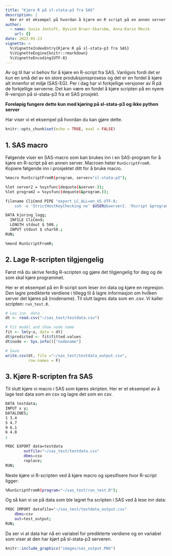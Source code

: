 ```yaml
---
title: "Kjøre R på sl-stata-p3 fra SAS"
description: |
  Her er et eksempel på hvordan å kjøre en R script på en annen server fra SAS 
author:
  - name: Susie Jentoft, Øyvind Bruer-Skarsbø, Anna-Karin Mevik
    url: {}
date: 2022-05-23
vignette: >
  %\VignetteIndexEntry{Kjøre R på sl-stata-p3 fra SAS}
  %\VignetteEngine{knitr::rmarkdown}
  %\VignetteEncoding{UTF-8}
---
```


Av og til har vi behov for å kjøre en R-script fra SAS. Vanligvis fordi det er kun en små del av en store produksjonsprosess og det er en fordel å kjøre alt innenfor et miljø (SAS-EG). Per i dag har vi forkjellige versjoner av R på de forkjellige serverne. Det kan være en fordel å kjøre scripten på en nyere R-versjon på sl-stata-p3 fra et SAS prosjekt. 

**Foreløpig fungere dette kun med kjøring på sl-stata-p3 og ikke python server**

Har viser vi et eksempel på hvordan du kan gjøre dette. 

```r
knitr::opts_chunk$set(echo = TRUE, eval = FALSE)
```
## 1. SAS macro
Følgende viser en SAS-macro som kan brukes inn i en SAS-program for å kjøre en R-script på en annen server. Macroen heter `RunScriptFromR`. Kopiere følgende inn i prosjektet ditt for å bruke macro.

```bash
%macro RunScriptFromR(program, server="sl-stata-p3");

%let server2 = %sysfunc(dequote(&server.));
%let program2 = %sysfunc(dequote(&program.));

filename CliCmnd PIPE "export LC_ALL=en_US.UTF-8;
    ssh -o 'StrictHostKeyChecking no' $USER@&server2. 'Rscript &program2.'";

DATA kjoring_logg;
  INFILE CliCmnd;
  LENGTH stdout $ 500.;
  INPUT stdout $ char50.;
RUN;

%mend RunScriptFromR;
```


## 2. Lage R-scripten tilgjengelig
Først må du skrive ferdig R-scripten og gjøre det tilgjengelig for deg og de som skal kjøre programmet.

Her er et eksempel på en R-script som leser inn data og kjøre en regresjon. Den lagre predikterte verdiene i tillegg til å lagre informasjon om hvilken server det kjøres på (nodename). Til slutt lagres data som en .csv. Vi kaller scripten: `run_test.R`. 

```r
# Les inn  data
dt <- read.csv("~/sas_test/testdata.csv")

# Fit model and show node name
fit <- lm(y~x, data = dt)
dt$predicted <- fit$fitted.values
dt$node <- Sys.info()["nodename"]

# Save
write.csv(dt, file ="~/sas_test/testdata_output.csv", 
          row.names = F)
```

## 3. Kjøre R-scripten fra SAS
Til slutt kjøre vi macro i SAS som kjøres skripten. Her er et eksempel av å lage test data som en csv og lagre det som en csv.


```bash
DATA testdata;
INPUT x y;
DATALINES;
1 3.4
5 4.7
9 6.1
6 4.8
;

PROC EXPORT data=testdata
        outfile="~/sas_test/testdata.csv"
        dbms=csv
        replace;
RUN;
```


Neste kjøre vi R-scripten ved å kjøre macro og spesifisere hvor R-script ligger: 

```bash
%RunScriptFromR(program="~/sas_test/run_test.R");
```
Og så kan vi se på data som ble lagret fra scripten i SAS ved å lese inn data:

```bash
PROC IMPORT datafile="~/sas_test/testdata_output.csv"
    dbms=csv
    out=test_output;
RUN;
```

Da ser vi at data har nå en variabel for predikterte verdiene og en variabel som viser at den har kjørt på sl-stata-p3 serveren.

```r
knitr::include_graphics("images/sas_output.PNG")
```


